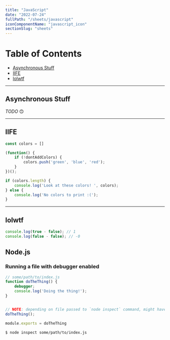 ```yaml
---
title: "JavaScript"
date: "2022-07-24"
fullPath: "/sheets/javascript"
iconComponentName: "javascript_icon"
sectionSlug: "sheets"
---
```


# Table of Contents

- [Asynchronous Stuff](#asynchronous-stuff)
- [IIFE](#iife)
- [lolwtf](#lolwtf)

---

## Asynchronous Stuff

_TODO_ 🙃

---

## IIFE

```JavaScript
const colors = []

(function() {
    if (!dontAddColors) {
        colors.push('green', 'blue', 'red');
    }
})();

if (colors.length) {
    console.log('Look at these colors! ', colors);
} else {
    console.log('No colors to print :(');
}
```

---

## lolwtf

```JavaScript
console.log(true - false); // 1
console.log(false - false); // -0
```

## Node.js

### Running a file with debugger enabled

```javascript
// some/path/to/index.js
function doTheThing() {
    debugger;
    console.log('Doing the thing!');
}


// NOTE: depending on file passed to `node inspect` command, might have to execute the function directly
doTheThing();

module.exports = doTheThing
```

```sh
$ node inspect some/path/to/index.js
```
